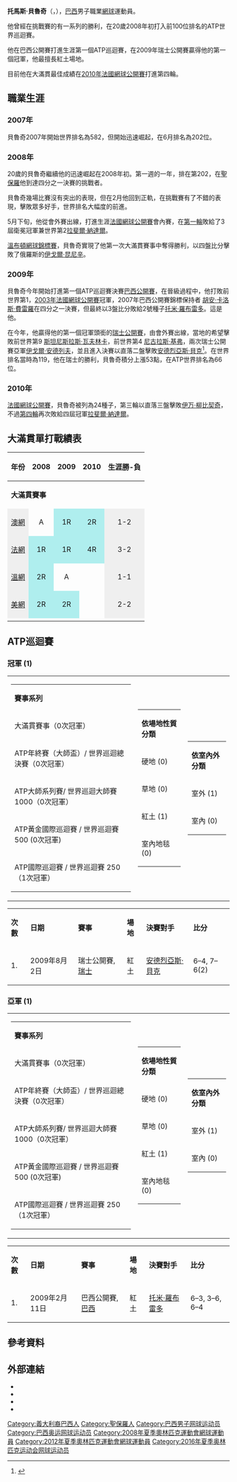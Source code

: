 {{noteTA
|G1=Tennis
|1=zh-hans:澳大利亚;zh-hk:澳洲;zh-tw:澳洲;
|2=zh-hans:温布尔登;zh-hk:溫布頓;zh-tw:溫布頓;
|3=zh-hans:戴维斯杯;zh-hk:台維斯盃;zh-tw:台維斯盃;
|4=zh-hans:桑普拉斯;zh-hk:森柏斯;zh-tw:山普拉斯;
|5=zh-hans:红土;zh-hk:泥地;zh-tw:紅土;
|6=zh-hans:澳大利亚;zh-hk:澳洲;zh-tw:澳洲;
|7=zh-hans:四份之一决赛;zh-hk:八強;zh-tw:八強;
|8=zh-hans:半决赛;zh-hk:準決賽;zh-tw:四強;
}}
{{Infobox 网球
|姓名=Thomaz Bellucci
|image=[[File:Bellucci1.jpg|240px]]
|国籍={{BRA}}
|生年=1987年
|生日=12月30日
|出生地={{BRA}}Tietê
|居住地={{BRA}}[[聖保羅_(巴西)|圣保罗]]
|身高=188
|体重=82
|持拍手=左
|反拍=雙手
|转职业年=2005年
|球拍=
|球衣=
|球鞋=
|单打最高排名=21（2010年7月26日）
|双打最高排名=70（2013年7月15日）
|现单打排名=81
|现双打排名=369
|单打冠军头衔=3
|双打冠军头衔=1
|职业战绩=
|奖金=$3,403,643[[美元|美元]]
|澳网最好成绩=第二輪（2010、2011、2012、2014）
|法网最好成绩=第四輪（2010）
|温网最好成绩=第三輪（2010）
|美网最好成绩=第二輪（2008、2009、2010、2014）
|大满贯个数=
|奥运会最好成绩=
}}
'''托馬斯·貝魯奇'''（{{lang-pt|'''Thomaz Bellucci'''}}，{{bd|1987年|12月30日|catIdx=Thomaz Bellucci}}），[[巴西|巴西]]男子職業[[網球|網球]]運動員。

他曾經在挑戰賽的有一系列的勝利，在20歲2008年初打入前100位排名的ATP世界巡迴賽。

他在巴西公開賽打進生涯第一個ATP巡迴賽，在2009年瑞士公開賽贏得他的第一個冠軍，他最擅長紅土場地。

目前他在大滿貫最佳成績在[[2010年法國網球公開賽|2010年法國網球公開賽]]打進第四輪。

==職業生涯==
=== 2007年 ===
貝魯奇2007年開始世界排名為582，但開始迅速崛起，在6月排名為202位。

=== 2008年 ===
20歲的貝魯奇繼續他的迅速崛起在2008年初。第一週的一年，排在第202，在[[聖保羅|聖保羅]]他到達四分之一決賽的挑戰者。

貝魯奇幾場比賽沒有突出的表現，但在2月他回到正軌，在挑戰賽有了不錯的表現，擊敗眾多好手，世界排名大幅度的前進。

5月下旬，他從會外賽出線，打進生涯[[2008年法國網球公開賽|法國網球公開賽]]會內賽，在[[2008年法國網球公開賽男子單打比賽|第一輪]]敗給了3屆衛冕冠軍兼世界第2[[拉斐爾·納達爾|拉斐爾·納達爾]]。

[[2008年溫布頓網球錦標賽男子單打比賽|溫布頓網球錦標賽]]，貝魯奇實現了他第一次大滿貫賽事中奪得勝利，以四盤比分擊敗了俄羅斯的[[伊戈爾·昆尼辛|伊戈爾·昆尼辛]]。

=== 2009年 ===
貝魯奇今年開始打進第一個ATP巡迴賽決賽[[巴西公開賽|巴西公開賽]]，在晉級過程中，他打敗前世界第1，[[2003年法國網球公開賽|2003年法國網球公開賽]]冠軍，2007年巴西公開賽錦標保持者 [[胡安·卡洛斯·費雷羅|胡安·卡洛斯·費雷羅]]在四分之一決賽，但最終以3盤比分敗給2號種子[[托米·羅布雷多|托米·羅布雷多]]。這是他。

在今年，他贏得他的第一個冠軍頭銜的[[安聯瑞士公開賽格施塔德|瑞士公開賽]]，由會外賽出線，當地的希望擊敗前世界第9 [[斯坦尼斯拉斯·瓦夫林卡|斯坦尼斯拉斯·瓦夫林卡]]，前世界第4 [[尼古拉斯·基弗|尼古拉斯·基弗]]，兩次瑞士公開賽亞軍[[伊戈爾·安德列夫|伊戈爾·安德列夫]]，並且進入決賽以直落二盤擊敗[[安德烈亞斯·貝克|安德烈亞斯·貝克]]<ref>{{cite web|url=http://news.bbc.co.uk/sport2/hi/tennis/8180528.stm|title=貝魯奇奪得瑞士公開賽冠軍|date=2009-08-02|work=BBC Sport|accessdate=2009-08-04|archive-date=2020-04-02|archive-url=https://web.archive.org/web/20200402100957/http://news.bbc.co.uk/sport2/hi/tennis/8180528.stm|dead-url=no}}</ref>。在世界排名當時為119，他在瑞士的勝利，貝魯奇積分上漲53點，在ATP世界排名為66位。

=== 2010年 ===
[[2010年法國網球公開賽|法國網球公開賽]]，貝魯奇被列為24種子，第三輪以直落三盤擊敗[[伊万·柳比契奇|伊万·柳比契奇]]，不過[[2010年法國網球公開賽男子單打比賽|第四輪]]再次敗給四屆冠軍[[拉斐爾·納達爾|拉斐爾·納達爾]]。

==大滿貫單打戰績表==

{| class="wikitable"
|- bgcolor="efefef"
! 年份!! 2008 !! 2009 !! 2010 !! 生涯勝-負
|-
| colspan="8" | '''大滿貫賽事'''
|-
|style="background:#EFEFEF;"| [[澳網|澳網]]
|align="center" |A
|align="center" style="background:#afeeee;"|1R
|align="center" style="background:#afeeee;"|2R
|align="center" style="background:#EFEFEF;" |1-2
|-
|style="background:#EFEFEF;"| [[法網|法網]]
|align="center" style="background:#afeeee;"|1R
|align="center" style="background:#afeeee;"|1R
|align="center" style="background:#afeeee;"|4R
|align="center" style="background:#EFEFEF;" |3-2
|-
|style="background:#EFEFEF;"| [[溫網|溫網]]
|align="center" style="background:#afeeee;"|2R
|align="center"|A
|align="center"|
|align="center" style="background:#EFEFEF;" |1-1
|-
|style="background:#EFEFEF;"| [[美網|美網]]
|align="center" style="background:#afeeee;"|2R
|align="center" style="background:#afeeee;"|2R
|align="center"|
|align="center" style="background:#EFEFEF;" |2-2
|-
|}

== ATP巡迴賽 ==
===冠軍 (1)===
{|
| valign=top align=left |
{| class="wikitable" style="font-family:Arial" 
|- bgcolor="#eeeeee" 
|'''賽事系列''' 
|- bgcolor="#e5d1cb"
| 大滿貫賽事（0次冠軍）
|- bgcolor="ffffcc"  
| ATP年終賽（大師盃）/ 世界巡迴總決賽（0次冠軍）
|- bgcolor="#dfe2e9" 
| ATP大師系列賽/ 世界巡迴大師賽 1000（0次冠軍）
|- bgcolor="#d0f0c0" 
| ATP黃金國際巡迴賽 / 世界巡迴賽 500 (0次冠軍)
|- bgcolor="#ffffff" 
| ATP國際巡迴賽 / 世界巡迴賽 250（1次冠軍）
|}

| valign=top align=left |
{| class="wikitable" style="font-family:Arial"
|- bgcolor="#eeeeee"
|'''依場地性質分類'''
|-
| 硬地 (0)
|-
| 草地 (0)
|-
| 紅土 (1)
|-
| 室內地毯 (0)
|}
| valign=top  align=left |
{| class="wikitable" style="font-family:Arial"
|- bgcolor="#eeeeee"
|'''依室內外分類'''
|-
| 室外 (1)
|-
| 室內 (0)
|}
|}
{| class="sortable wikitable"
|- bgcolor="#eeeeee"
|'''次數'''
|'''日期'''
|'''賽事'''
|'''場地'''
|'''決賽對手'''
|'''比分'''
|-
| 1.
| 2009年8月2日
| {{flagicon|SUI}} 瑞士公開賽, [[瑞士|瑞士]]
| 紅土
| {{flagicon|GER}} [[安德烈亞斯·貝克|安德烈亞斯·貝克]]
| 6–4, 7–6(2)
|}

=== 亞軍 (1) ===
{|
| valign=top align=left |
{| class="wikitable" style="font-family:Arial" 
|- bgcolor="#eeeeee" 
|'''賽事系列''' 
|- bgcolor="#e5d1cb"
| 大滿貫賽事（0次冠軍）
|- bgcolor="ffffcc"  
| ATP年終賽（大師盃）/ 世界巡迴總決賽（0次冠軍）
|- bgcolor="#dfe2e9" 
| ATP大師系列賽/ 世界巡迴大師賽 1000（0次冠軍）
|- bgcolor="#d0f0c0" 
| ATP黃金國際巡迴賽 / 世界巡迴賽 500 (0次冠軍)
|- bgcolor="#ffffff" 
| ATP國際巡迴賽 / 世界巡迴賽 250（1次冠軍）
|}

| valign=top align=left |
{| class="wikitable" style="font-family:Arial"
|- bgcolor="#eeeeee"
|'''依場地性質分類'''
|-
| 硬地 (0)
|-
| 草地 (0)
|-
| 紅土 (1)
|-
| 室內地毯 (0)
|}
| valign=top  align=left |
{| class="wikitable" style="font-family:Arial"
|- bgcolor="#eeeeee"
|'''依室內外分類'''
|-
| 室外 (1)
|-
| 室內 (0)
|}
|}
{| class="sortable wikitable"
|- bgcolor="#eeeeee"
|'''次數'''
|'''日期'''
|'''賽事'''
|'''場地'''
|'''決賽對手'''
|'''比分'''
|-
| 1.
| 2009年2月11日
| {{flagicon|BRA}} 巴西公開賽, [[巴西|巴西]]
| 紅土
| {{flagicon|ESP}} [[托米·羅布雷多|托米·羅布雷多]]
| 6–3, 3–6, 6–4
|}

== 參考資料 ==
{{reflist}}

== 外部連結 ==
* {{Official|http://www.thomazbellucci.com.br/}}
* {{ATP|id=BD20}}
* {{ITF Profile|id=100052372}}
* {{DavisCupplayerlink|id=100052372}}

{{Authority control}}
{{DEFAULTSORT:Bellucci, Thomaz}}
[[Category:義大利裔巴西人|Category:義大利裔巴西人]]
[[Category:聖保羅人|Category:聖保羅人]]
[[Category:巴西男子网球运动员|Category:巴西男子网球运动员]]
[[Category:巴西奥运网球运动员|Category:巴西奥运网球运动员]]
[[Category:2008年夏季奧林匹克運動會網球運動員|Category:2008年夏季奧林匹克運動會網球運動員]]
[[Category:2012年夏季奧林匹克運動會網球運動員|Category:2012年夏季奧林匹克運動會網球運動員]]
[[Category:2016年夏季奥林匹克运动会网球运动员|Category:2016年夏季奥林匹克运动会网球运动员]]